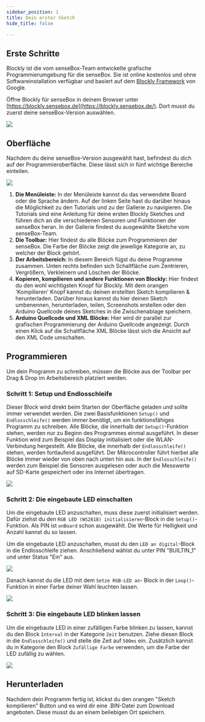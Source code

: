 ```yaml
---
sidebar_position: 1
title: Dein erster Sketch
hide_title: false

---
```

## Erste Schritte
Blockly ist die vom senseBox-Team entwickelte grafische Programmierumgebung für die senseBox. Sie ist online kostenlos und ohne Softwareinstallation verfügbar und basiert auf dem [Blockly Framework](https://developers.google.com/blockly) von Google.


Öffne Blockly für senseBox in deinem Browser unter [https://blockly.sensebox.de](https://blockly.sensebox.de/). Dort musst du zuerst deine senseBox-Version auswählen.

![](/img/blockly-bilder/erster-sketch/Auswahl.png)

## Oberfläche

Nachdem du deine senseBox-Version ausgewählt hast, befindest du dich auf der Programmieroberfläche. Diese lässt sich in fünf wichtige Bereiche einteilen.

![](/img/blockly-bilder/erster-sketch/Oberflaeche.png)

1. **Die Menüleiste:**
   In der Menüleiste kannst du das verwendete Board oder die Sprache ändern. Auf der linken Seite hast du darüber hinaus die Möglichkeit zu den Tutorials und zu der Gallerie zu navigieren. Die Tutorials sind eine Anleitung für deine ersten Blockly Sketches und führen dich an die verschiedenen Sensoren und Funktionen der senseBox heran. In der Gallerie findest du ausgewählte Sketche vom senseBox-Team.
2. **Die Toolbar:**
   Hier findest du alle Blöcke zum Programmieren der senseBox. Die Farbe der Blöcke zeigt die jeweilige Kategorie an, zu welcher der Block gehört.
3. **Der Arbeitsbereich:**
   In diesem Bereich fügst du deine Programme zusammen. Unten rechts befinden sich Schaltfläche zum Zentrieren, Vergrößern, Verkleinern und Löschen der Blöcke.
4. **Kopieren, kompilieren und andere Funktionen von Blockly:**
   Hier findest du den wohl wichtigsten Knopf für Blockly. Mit dem orangen 'Kompilieren' Knopf kannst du deinen erstellten Sketch kompilieren & herunterladen. Darüber hinaus kannst du hier deinen Sketch umbenennen, herunterladen, teilen, Screenshots erstellen oder den Arduino Quellcode deines Sketches in die Zwischenablage speichern.
5. **Arduino Quellcode und XML Blöcke:**
   Hier wird dir parallel zur grafischen Programmierung der Arduino Quellcode angezeigt. Durch einen Klick auf die Schaltfläche XML Blöcke lässt sich die Ansicht auf den XML Code umschalten.

## Programmieren

Um dein Programm zu schreiben, müssen die Blöcke aus der Toolbar per Drag & Drop im Arbeitsbereich platziert werden.

### Schritt 1: Setup und Endlosschleife

Dieser Block wird direkt beim Starten der Oberfläche geladen und sollte immer verwendet werden. Die zwei Basisfunktionen `Setup()` und `Endlosschleife()` werden immer benötigt, um ein funktionsfähiges Programm zu schreiben.
Alle Blöcke, die innerhalb der `Setup()`-Funktion stehen, werden nur zu Beginn des Programmes einmal ausgeführt. In dieser Funktion wird zum Beispiel das Display initialisiert oder die WLAN-Verbindung hergestellt. Alle Blöcke, die innerhalb der `Endlosschleife()` stehen, werden fortlaufend ausgeführt. Der Mikrocontroller führt hierbei alle Blöcke immer wieder von oben nach unten hin aus. In der `Endlosschleife()` werden zum Beispiel die Sensoren ausgelesen oder auch die Messwerte auf SD-Karte gespeichert oder ins Internet übertragen.

![](/img/blockly-bilder/erster-sketch/blockly-es-1.svg)

### Schritt 2: Die eingebaute LED einschalten

Um die eingebaute LED anzuschalten, muss diese zuerst initialisiert werden. Dafür ziehst du den `RGB LED (WS2818) initialisieren`-Block in die `Setup()`-Funktion. Als PIN ist `onBoard` schon ausgewählt. Die Werte für Helligkeit und Anzahl kannst du so lassen.

Um die eingebaute LED anzuschalten, musst du den `LED an digital`-Block in die Endlosschleife ziehen. Anschließend wählst du unter PIN "BUILTIN_1" und unter Status "Ein" aus.

![](/img/blockly-bilder/erster-sketch/rgb-led-block-1.svg)

Danach kannst du die LED mit dem `Setze RGB-LED an`- Block in der `Loop()`-Funktion in einer Farbe deiner Wahl leuchten lassen. 

![](/img/blockly-bilder/erster-sketch/rgb-led-block-2.svg)

### Schritt 3: Die eingebaute LED blinken lassen

Um die eingebaute LED in einer zufälligen Farbe blinken zu lassen, kannst du den Block `Interval` in der Kategorie `Zeit` benutzen. Ziehe diesen Block in die `Endlosschleife()` und stelle die Zeit auf `500ms` ein. Zusätzlich kannst du in Kategorie den Block `Zufällige Farbe` verwenden, um die Farbe der LED zufällig zu wählen.

![](/img/blockly-bilder/erster-sketch/rgb-led-block-3.svg)

## Herunterladen

Nachdem dein Programm fertig ist, klickst du den orangen "Sketch kompilieren" Button und es wird dir eine .BIN-Datei zum Download angeboten. Diese musst du an einem beliebigen Ort speichern.

